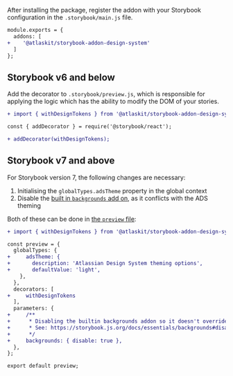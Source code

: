 After installing the package, register the addon with your Storybook configuration in the `.storybook/main.js` file.

```diff
module.exports = {
  addons: [
+    '@atlaskit/storybook-addon-design-system'
  ]
};
```

## Storybook v6 and below

Add the decorator to `.storybook/preview.js`, which is responsible for applying the logic which has the ability to modify the DOM of your stories.

```diff
+ import { withDesignTokens } from '@atlaskit/storybook-addon-design-system';

const { addDecorator } = require('@storybook/react');

+ addDecorator(withDesignTokens);
```

## Storybook v7 and above

For Storybook version 7, the following changes are necessary:

1. Initialising the `globalTypes.adsTheme` property in the global context
2. Disable the [built in `backgrounds` add on](https://storybook.js.org/docs/essentials/backgrounds#disable-backgrounds), as it conflicts with the ADS theming

Both of these can be done in [the `preview` file](https://storybook.js.org/docs/configure#configure-story-rendering):

```diff
+ import { withDesignTokens } from '@atlaskit/storybook-addon-design-system';

const preview = {
  globalTypes: {
+     adsTheme: {
+       description: 'Atlassian Design System theming options',
+       defaultValue: 'light',
    },
  },
  decorators: [
+     withDesignTokens
  ],
  parameters: {
+     /**
+      * Disabling the builtin backgrounds addon so it doesn't override the ADS theming
+      * See: https://storybook.js.org/docs/essentials/backgrounds#disable-backgrounds
+      */
+     backgrounds: { disable: true },
  },
};

export default preview;
```
